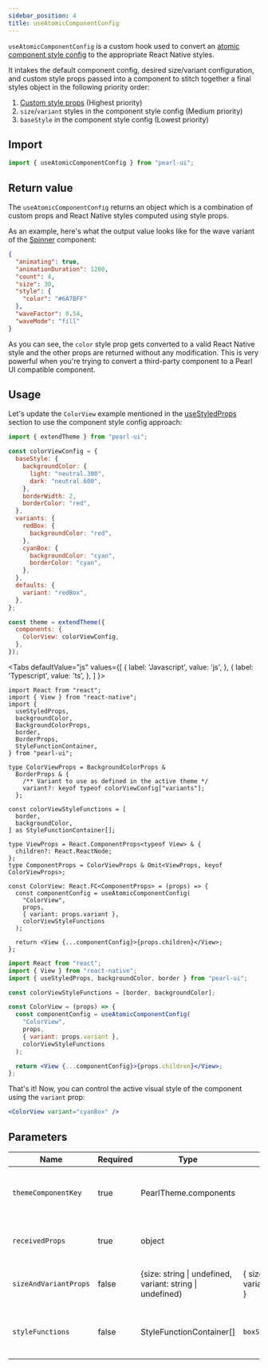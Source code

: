 ```yaml
---
sidebar_position: 4
title: useAtomicComponentConfig
---
```


`useAtomicComponentConfig` is a custom hook used to convert an [atomic component style config](../theming/customize-theme#component-style-config) to the appropriate React Native styles.

It intakes the default component config, desired size/variant configuration, and custom style props passed into a component to stitch together a final styles object in the following priority order:

1. [Custom style props](../getting-started/style-props) (Highest priority)
1. `size`/`variant` styles in the component style config (Medium priority)
1. `baseStyle` in the component style config (Lowest priority)

## Import

```js
import { useAtomicComponentConfig } from "pearl-ui";
```

## Return value

The `useAtomicComponentConfig` returns an object which is a combination of custom props and React Native styles computed using style props.

As an example, here's what the output value looks like for the wave variant of the [Spinner](../components/common/Spinner#default-component-style) component:

```json
{
  "animating": true,
  "animationDuration": 1200,
  "count": 4,
  "size": 30,
  "style": {
    "color": "#6A7BFF"
  },
  "waveFactor": 0.54,
  "waveMode": "fill"
}
```

As you can see, the `color` style prop gets converted to a valid React Native style and the other props are returned without any modification. This is very powerful when you're trying to convert a third-party component to a Pearl UI compatible component.

## Usage

Let's update the `ColorView` example mentioned in the [useStyledProps](./useStyledProps#usage) section to use the component style config approach:

```js
import { extendTheme } from "pearl-ui";

const colorViewConfig = {
  baseStyle: {
    backgroundColor: {
      light: "neutral.300",
      dark: "neutral.600",
    },
    borderWidth: 2,
    borderColor: "red",
  },
  variants: {
    redBox: {
      backgroundColor: "red",
    },
    cyanBox: {
      backgroundColor: "cyan",
      borderColor: "cyan",
    },
  },
  defaults: {
    variant: "redBox",
  },
};

const theme = extendTheme({
  components: {
    ColorView: colorViewConfig,
  },
});
```


<Tabs
  defaultValue="js"
  values={[
    { label: 'Javascript', value: 'js', },
    { label: 'Typescript', value: 'ts', },
  ]
}>
<TabItem value="ts">

```tsx title="ColorView.tsx"
import React from "react";
import { View } from "react-native";
import {
  useStyledProps,
  backgroundColor,
  BackgroundColorProps,
  border,
  BorderProps,
  StyleFunctionContainer,
} from "pearl-ui";

type ColorViewProps = BackgroundColorProps &
  BorderProps & {
    /** Variant to use as defined in the active theme */
    variant?: keyof typeof colorViewConfig["variants"];
  };

const colorViewStyleFunctions = [
  border,
  backgroundColor,
] as StyleFunctionContainer[];

type ViewProps = React.ComponentProps<typeof View> & {
  children?: React.ReactNode;
};
type ComponentProps = ColorViewProps & Omit<ViewProps, keyof ColorViewProps>;

const ColorView: React.FC<ComponentProps> = (props) => {
  const componentConfig = useAtomicComponentConfig(
    "ColorView",
    props,
    { variant: props.variant },
    colorViewStyleFunctions
  );

  return <View {...componentConfig}>{props.children}</View>;
};
```

</TabItem>

<TabItem value="js">

```jsx title="ColorViewComponent.jsx"
import React from "react";
import { View } from "react-native";
import { useStyledProps, backgroundColor, border } from "pearl-ui";

const colorViewStyleFunctions = [border, backgroundColor];

const ColorView = (props) => {
  const componentConfig = useAtomicComponentConfig(
    "ColorView",
    props,
    { variant: props.variant },
    colorViewStyleFunctions
  );

  return <View {...componentConfig}>{props.children}</View>;
};
```

</TabItem>
</Tabs>

That's it! Now, you can control the active visual style of the component using the `variant` prop:

```jsx
<ColorView variant="cyanBox" />
```

## Parameters

| Name                  | Required | Type                                                             | Default                                 | Description                                                                                        |
| --------------------- | -------- | ---------------------------------------------------------------- | --------------------------------------- | -------------------------------------------------------------------------------------------------- |
| `themeComponentKey`   | true     | <t>PearlTheme.components</t>                                     |                                         | Name of the component in theme.components who's config needs to be used                            |
| `receivedProps`       | true     | <t>object</t>                                                    |                                         | Raw props passed to the component where the hook is being used                                     |
| `sizeAndVariantProps` | false    | <t>{size: string \| undefined, variant: string \| undefined}</t> | { size: undefined, variant: undefined } | Custom size and variant configuration to use                                                       |
| `styleFunctions`      | false    | <t>StyleFunctionContainer[]</t>                                  | `boxStyleFunctions`                     | List of [style functions](../others/style-functions) to use for computing the received style props |
